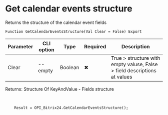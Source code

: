 ﻿---
sidebar_position: 8
---


# Get calendar events structure
 Returns the structure of the calendar event fields



`Function GetCalendarEventsStructure(Val Clear = False) Export`

  | Parameter | CLI option | Type | Required | Description |
  |-|-|-|-|-|
  | Clear | --empty | Boolean | &#x2716; | True > structure with empty valuse, False > field descriptions at values |

  
  Returns:  Structure Of KeyAndValue - Fields structure

<br/>




```bsl title="1C:Enterprise/OneScript code example"
    Result = OPI_Bitrix24.GetCalendarEventsStructure();
```
 




